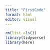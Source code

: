 ```yaml
---
title: "FirstCode"
format: html
editor: visual
---
```


```r
rm(list =ls())
library(tidyverse)
library(here)
```
